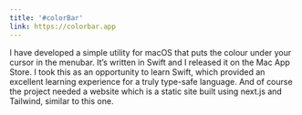 ```yaml
---
title: '#colorBar'
link: https://colorbar.app
---
```

I have developed a simple utility for macOS that puts the colour under your cursor in the menubar. It’s written in Swift and I released it on the Mac App Store. I took this as an opportunity to learn Swift, which provided an excellent learning experience for a truly type-safe language. And of course the project needed a website which is a static site built using next.js and Tailwind, similar to this one.
